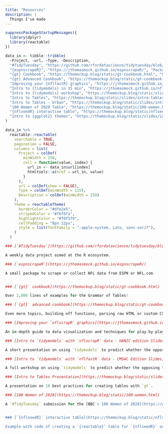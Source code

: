 ```yaml
---
title: "Resources"
description: |
  Things I've made
---
```


```r
suppressPackageStartupMessages({
  library(dplyr)
  library(reactable)
})

data_in <- tibble::tribble(
  ~Project, ~url, ~Type, ~Description,
  "#TidyTuesday", "https://github.com/rfordatascience/tidytuesday/blob/master/README.md", "Event", "A weekly data project aimed at the R ecosystem",
  "{espnscrapeR}", "https://jthomasmock.github.io/espnscrapeR/", "Package", "A small package to scrape or collect NFL data from ESPN or NFL.com",
  "{gt} Cookbook", "https://themockup.blog/static/gt-cookbook.html", "Guide", "Over 2,000 lines of examples for the Grammar of Tables!",
  "{gt} Advanced Cookbook", "https://themockup.blog/static/gt-cookbook-advanced.html", "Guide", "Even more {gt}, building off functions, parsing raw HTML or custom CSS!",
  "Improving your {nflfastR} graphics", "https://jthomasmock.github.io/nfl_plotting_cookbook/", "Guide", "An in-depth guide to data visualization and techniques for play-by-play data",
  "Intro to {tidymodels} in 15 min", "https://jthomasmock.github.io/nfl_hanic/", "Presentation", "A short presentation on using `tidymodels` to predict whether the opposing team will run or pass",
  "Intro to {tidymodels} workshop", "https://themockup.blog/static/slides/nfl-tidymodels.html", "Presentation", "A full workshop on using `tidymodels` to predict whether the opposing team will run or pass",
  "Intro to Tables", "https://themockup.blog/static/slides/intro-tables.html", "Presentation", "A presentation on 10 best practices for creating tables with {gt}",
  "Intro to Tables - Urban", "https://themockup.blog/static/slides/intro-tables-urban.html", "Presentation", "A presentation on basic and advanced {gt}",
  "100 Women of 2020 Table", "https://themockup.blog/static/100-women.html", "Example", "A #TidyTuesday submission for the BBC's 100 Women of 2020 dataset",
  "{nflseedR} interactive table", "https://themockup.blog/static/nflseedr-reactable", "Example", "Example with code of creating a {reactable} table for {nflseedR} output",
  "Intro to {ggplot2} themes", "https://themockup.blog/static/slides/intro-plot.html", "Presentation", "A deep dive into {ggplot2} themes and making beautiful graphics in R"
) 

data_in %>%
  reactable::reactable(
    searchable = TRUE,
    pagination = FALSE,
    columns = list(
      Project = colDef(
        minWidth = 150,
        cell = function(value, index) {
          url_in <- data_in$url[index]
          htmltools::a(href = url_in, value)
        }
      ),
      url = colDef(show = FALSE),
      Type = colDef(minWidth = 115),
      Description = colDef(minWidth = 250)
    ),
    theme = reactableTheme(
      borderColor = "#dfe2e5",
      stripedColor = "#f6f8fa",
      highlightColor = "#f0f5f9",
      cellPadding = "8px 12px",
      style = list(fontFamily = "-apple-system, Lato, sans-serif"),
    )
  )
```

```r

### [`#TidyTuesday`](https://github.com/rfordatascience/tidytuesday/blob/master/README.md)

A weekly data project aimed at the R ecosystem.

### [`espnscrapeR`](https://jthomasmock.github.io/espnscrapeR/)

A small package to scrape or collect NFL data from ESPN or NFL.com


### [`{gt}` cookbook](https://themockup.blog/static/gt-cookbook.html)

Over 2,000 lines of examples for the Grammar of Tables!

### [`{gt}` advanced cookbook](https://themockup.blog/static/gt-cookbook-advanced.html)

Even more topics, building off functions, parsing raw HTML or custom CSS!

### [Improving your `nflscrapR` graphics](https://jthomasmock.github.io/nfl_plotting_cookbook/#how_to_improve_your_nflscrapr_graphics)

An in-depth guide to data visualization and techniques for play-by-play data.

### [Intro to `tidymodels` with `nflscrapR` data - HANIC edition Slides](https://jthomasmock.github.io/nfl_hanic/)

A short presentation on using `tidymodels` to predict whether the opposing team will run or pass. Reminder: all models are bad - some are useful.

### [Intro to `tidymodels` with `nflfastR` data - CMSAC Edition Slides](https://themockup.blog/static/slides/nfl-tidymodels.html)

A full workshop on using `tidymodels` to predict whether the opposing team will run or pass.

### [Intro to Tables Presentation](https://themockup.blog/static/slides/intro-tables.html)

A presentation on 10 best practices for creating tables with `gt`.

### [100 Women of 2020](https://themockup.blog/static/100-women.html)

A `#TidyTuesday` submission for the [BBC's 100 Women of 2020](https://www.bbc.com/news/world-55042935) [dataset](https://github.com/rfordatascience/tidytuesday/blob/master/data/2020/2020-12-08/readme.md).


### [`{nflseedR}` interactive table](https://themockup.blog/static/nflseedr-reactable)

Example with code of creating a `{reactable}` table for `{nflseedR}` output

```

